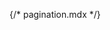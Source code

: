 {/* pagination.mdx */}


<Meta of={comStories} name="Docs"/>

<Title />
<Subtitle />
<Description />


> ## Bootstrap Documentation on 
> * [Pagination](https://getbootstrap.com/docs/5.3/components/pagination)


<Primary />

## Properties
<Controls />

## Attributes:        
* `attributes`: HTML attributes for the pagination element.


## Slots:
* N/A

<Stories of={comStories} />

### Examples
Used in the `page-title.html.twig` default theme implementation for a page title.

**Example #1:** Normal Page title 
```
  {% include 'varbase_components:page-title' %}
```

**Example #2:** Have a Bootstrap display class with the page title.
```
  {% include 'varbase_components:page-title' with {
      display: 'display-1'
    }
  %}
```

**Example #3:** Have custom title class with the page title.
```
  {% include 'varbase_components:page-title' with {
      utility_classes: ['custom-section-title1', 'custom-title2']
    }
  %}
```

## Source code
[//]: # (Twig Template source code)
<Source code={templateSource} />
